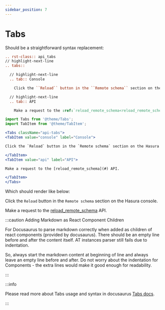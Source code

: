 ```yaml
---
sidebar_position: 7
---
```



# Tabs

Should be a straightforward syntax replacement:

<Tabs>
<TabItem value="sphinx" label="Sphinx - RST" default>

```rest
.. rst-class:: api_tabs
// highlight-next-line
.. tabs::

  // highlight-next-line
  .. tab:: Console

    Click the ``Reload`` button in the ``Remote schema`` section on the Hasura console.

  // highlight-next-line
  .. tab:: API

    Make a request to the :ref:`reload_remote_schema<reload_remote_schema>` API.
```

</TabItem>
<TabItem value="docusaurus" label="Docusaurus - MDX">

```jsx
import Tabs from '@theme/Tabs';
import TabItem from '@theme/TabItem';

<Tabs className="api-tabs">
<TabItem value="console" label="Console">

Click the `Reload` button in the `Remote schema` section on the Hasura console.

</TabItem>
<TabItem value="api" label="API">

Make a request to the [reload_remote_schema](#) API.

</TabItem>
</Tabs>
```

</TabItem>
</Tabs>

Which should render like below:

<Tabs className="api-tabs">
<TabItem value="console" label="Console">

Click the `Reload` button in the `Remote schema` section on the Hasura console.

</TabItem>
<TabItem value="api" label="API">

Make a request to the [reload_remote_schema](#) API.

</TabItem>
</Tabs>

:::caution Adding Markdown as React Component Children

For Docusaurus to parse markdown correctly when added as children of react components (provided by docusaurus).
There should be an empty line before and after the content itself. AT instances parser still fails due to indentation.

So, always start the markdown content at beginning of line and always leave an empty line before and after.
Do not worry about the indentation for Components - the extra lines would make it good enough for readability.

:::

:::info

Please read more about Tabs usage and syntax in docusaurus [Tabs docs](https://docusaurus.io/docs/markdown-features/tabs).

:::
